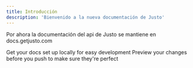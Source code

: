 ```yaml
---
title: Introducción
description: 'Bienvenido a la nueva documentación de Justo'
---
```


Por ahora la documentación del api de Justo se mantiene en docs.getjusto.com

<CardGroup cols={2}>
  <Card
    title="Documentación Ecommerce"
    icon="folder-open"
    href="https://docs.getjusto.com"
  >
    Get your docs set up locally for easy development
  </Card>
  <Card title="Contratar Justo" icon="globe" href="https://getjusto.com">
    Preview your changes before you push to make sure they're perfect
  </Card>
</CardGroup>
